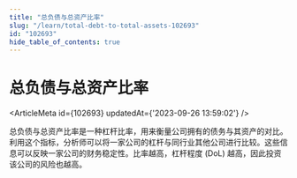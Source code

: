 ```yaml
---
title: "总负债与总资产比率"
slug: "/learn/total-debt-to-total-assets-102693"
id: "102693"
hide_table_of_contents: true
---
```



# 总负债与总资产比率

<ArticleMeta id={102693} updatedAt={'2023-09-26 13:59:02'} />
<div className='border-solid border-b border-t-0 my-4 border-[var(--ifm-color-gray-300)]' />

总负债与总资产比率是一种杠杆比率，用来衡量公司拥有的债务与其资产的对比。利用这个指标，分析师可以将一家公司的杠杆与同行业其他公司进行比较。这些信息可以反映一家公司的财务稳定性。比率越高，杠杆程度 (DoL) 越高，因此投资该公司的风险也越高。
